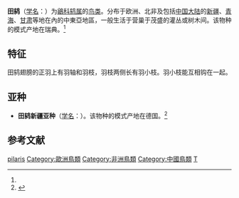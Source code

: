 {{Speciesbox
| name = 田鸫
| status = LC
| status_system = IUCN3.1
| status_ref =<ref name= IUCN>{{IUCN2007|assessors=BirdLife International|year=2004|id=51605|title= Turdus_pilaris|downloaded= 2 February 2008}} Database entry includes justification for why this species is of least concern</ref>
| image = Turdus_pilaris2.jpg
| image_width = 250px
| genus = Turdus
| species = pilaris
| authority = ([[卡尔·林奈|Linnaeus]])<ref name='id3134'>{{cite web| url =http://www.bioinfo.cn/db05/BjdwSpecies.php?action=view&id=3134| title =田鸫| work =《中国动物物种编目数据库》| publisher =中国科学院微生物研究所| author =中国科学院动物研究所| accessdate =2009-04-04| deadurl =yes| archiveurl =https://web.archive.org/web/20160305033112/http://www.bioinfo.cn/db05/BjdwSpecies.php?action=view&id=3134| archivedate =2016-03-05}}</ref>
}}

'''田鸫'''（[[学名|学名]]：{{lang|la|''Turdus pilaris''}}）为[[鶲科|鶲科]][[鸫属|鸫属]]的[[鸟类|鸟类]]。分布于欧洲、北非及包括[[中国大陆|中国大陆]]的[[新疆|新疆]]、[[青海|青海]]、[[甘肃|甘肃]]等地在內的中東亞地區，一般生活于营巢于茂盛的灌丛或树木间。该物种的模式产地在瑞典。<ref name='id3134'/>

== 特征 ==
田鸫翅膀的正羽上有羽轴和羽枝，羽枝两侧长有羽小枝。羽小枝能互相钩在一起。

== 亚种 ==
* '''田鸫新疆亚种'''（[[学名|学名]]：{{lang|la|''Turdus pilaris subpilaris''}}）。该物种的模式产地在德国。<ref name='id3135'>{{cite web| url =http://www.bioinfo.cn/db05/BjdwSpecies.php?action=view&id=3135| title =田鸫新疆亚种| work =《中国动物物种编目数据库》| publisher =中国科学院微生物研究所| author =中国科学院动物研究所| accessdate =2009-04-04| deadurl =yes| archiveurl =https://web.archive.org/web/20160305064947/http://www.bioinfo.cn/db05/BjdwSpecies.php?action=view&id=3135| archivedate =2016-03-05}}</ref>

== 参考文献 ==
{{reflist}}
{{Taxonbar|from=Q25777}}

[[Category:鸫属|pilaris]]
[[Category:歐洲鳥類|Category:歐洲鳥類]]
[[Category:非洲鳥類|Category:非洲鳥類]]
[[Category:中國鳥類|Category:中國鳥類]]
[[Category:1758年描述的鳥類|T]]